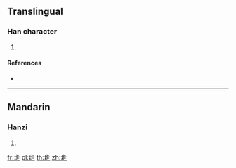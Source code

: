 ==Translingual==

===Han character===
{{Han char|rn=77|rad=止|as=04|sn=8|four=|canj=XXYLM,YLMO|ids=⿱止龰}}

# {{defn|Han|sort=止04}}

====References====
* {{Han ref|kx=0576.040|dkj=16277|dj=0966.040|hdz=21441.010|uh=6B68|ud=27496}}

----

==Mandarin==

===Hanzi===
{{cmn-hanzi|pin=[[bù]] ([[bu4]])|wg=pu<sup>4</sup>}}

# {{defn|lang=cmn|sort=止04}}

[[fr:歨]]
[[pl:歨]]
[[th:歨]]
[[zh:歨]]